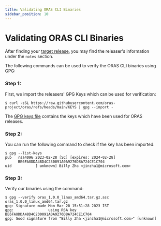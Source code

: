 ```yaml
---
title: Validating ORAS CLI Binaries
sidebar_position: 10
---
```


# Validating ORAS CLI Binaries

After finding your [target release](https://github.com/oras-project/oras/releases), 
you may find the releaser's information under the `notes` section.

The following commands can be used to verify the ORAS CLI binaries using GPG:

### Step 1: 

First, we import the releasers' GPG Keys which can be used for verification:

```
$ curl -sSL https://raw.githubusercontent.com/oras-project/oras/refs/heads/main/KEYS | gpg --import -
```

The [GPG keys file](https://github.com/oras-project/oras/blob/main/KEYS) contains the keys which have been used for ORAS releases.

### Step 2: 

You can run the following command to check if the key has been imported:

```
$ gpg --list-keys
pub   rsa4096 2023-02-28 [SC] [expires: 2024-02-28]
      BE6FA8DDA48D4C230091A0A9276D8A724CE1C704
uid           [ unknown] Billy Zha <jinzha1@microsoft.com>
```

### Step 3: 

Verify our binaries using the command:

```
$ gpg --verify oras_1.0.0_linux_amd64.tar.gz.asc oras_1.0.0_linux_amd64.tar.gz
gpg: Signature made Mon Mar 20 15:51:28 2023 IST
gpg:                using RSA key BE6FA8DDA48D4C230091A0A9276D8A724CE1C704
gpg: Good signature from "Billy Zha <jinzha1@microsoft.com>" [unknown]
```